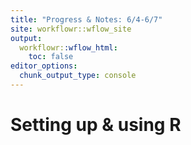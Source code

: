 ```yaml
---
title: "Progress & Notes: 6/4-6/7"
site: workflowr::wflow_site
output:
  workflowr::wflow_html:
    toc: false
editor_options:
  chunk_output_type: console
---
```


# Setting up & using R
